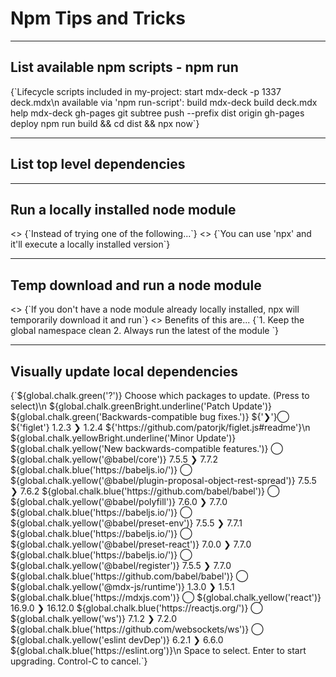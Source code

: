 # Npm Tips and Tricks

<!--

TODO: Other ideas for this module

## List available npm scripts - Part Two

```
npm i npm-quick-run -g
https://github.com/bahmutov/npm-quick-run
```

## List available npm scripts - Tab Completion

```
npm completion >> ~/.zshrc
```

## See what Node modules are npm linked

You could run... `ls -al node_modules` and look for symlinks

However, there is a nice tool called `link-status` that specializes in this

```
link-status
```

Make an alias for links that adds the parameters

```
alias links="link-status -s -p"
links
```

-->

---

## List available npm scripts - npm run

<Appear top={5}>
    <Highlight top={0} left={4} pwd="my-project" command="npm run" />
    <text top={2} left={4}>{`Lifecycle scripts included in my-project:
  start
    mdx-deck -p 1337 deck.mdx\n
available via 'npm run-script':
  build
    mdx-deck build deck.mdx
  help
    mdx-deck
  gh-pages
    git subtree push --prefix dist origin gh-pages
  deploy
    npm run build && cd dist && npx now`}</text>
</Appear>

---

## List top level dependencies

<Highlight top={5} left={4} command="npm -g ls —depth-0" />
<CopyButton top={7} left={4} textToCopy="npm -g ls —depth-0" />

---

## Run a locally installed node module

<Appear top={5}>
    <>
        <text top={0} left={0}>{`Instead of trying one of the following...`}</text>
        <Highlight top={2} left={4} command="./node_modules/.bin/eslint --init" />
        <Highlight top={4} left={4} command="$(npm bin)/eslint --init" />
    </>
    <>
        <text top={6} left={0}>{`You can use 'npx' and it'll execute a locally installed version`}</text>
        <Highlight top={8} left={4} command="npx eslint --init" />
    </>
</Appear>

---

## Temp download and run a node module

<Appear top={5}>
    <>
        <text top={0} left={0}>{`If you don't have a node module already locally installed, npx will temporarily download it and run`}</text>
        <Highlight top={2} left={4} command="npx create-react-app my-project" />
    </>
    <>
        <text top={4} left={0}>Benefits of this are...</text>
        <text top={6} left={4}>{`1. Keep the global namespace clean
2. Always run the latest of the module
            `}</text>
    </>
</Appear>

---

## Visually update local dependencies

<Appear top={5}>
    <Highlight top={0} left={4} command="npx npm-check -u" />
    <text top={2} left={0}>{`${global.chalk.green('?')} Choose which packages to update. (Press <space> to select)\n
 ${global.chalk.greenBright.underline('Patch Update')} ${global.chalk.green('Backwards-compatible bug fixes.')}
${'❯'}◯ ${'figlet'}  1.2.3  ❯  1.2.4  ${'https://github.com/patorjk/figlet.js#readme'}\n
 ${global.chalk.yellowBright.underline('Minor Update')} ${global.chalk.yellow('New backwards-compatible features.')}
 ◯ ${global.chalk.yellow('@babel/core')}                                7.5.5   ❯  7.7.2    ${global.chalk.blue('https://babeljs.io/')}
 ◯ ${global.chalk.yellow('@babel/plugin-proposal-object-rest-spread')}  7.5.5   ❯  7.6.2    ${global.chalk.blue('https://github.com/babel/babel')}
 ◯ ${global.chalk.yellow('@babel/polyfill')}                            7.6.0   ❯  7.7.0    ${global.chalk.blue('https://babeljs.io/')}
 ◯ ${global.chalk.yellow('@babel/preset-env')}                          7.5.5   ❯  7.7.1    ${global.chalk.blue('https://babeljs.io/')}
 ◯ ${global.chalk.yellow('@babel/preset-react')}                        7.0.0   ❯  7.7.0    ${global.chalk.blue('https://babeljs.io/')}
 ◯ ${global.chalk.yellow('@babel/register')}                            7.5.5   ❯  7.7.0    ${global.chalk.blue('https://github.com/babel/babel')}
 ◯ ${global.chalk.yellow('@mdx-js/runtime')}                            1.3.0   ❯  1.5.1    ${global.chalk.blue('https://mdxjs.com')}
 ◯ ${global.chalk.yellow('react')}                                      16.9.0  ❯  16.12.0  ${global.chalk.blue('https://reactjs.org/')}
 ◯ ${global.chalk.yellow('ws')}                                         7.1.2   ❯  7.2.0    ${global.chalk.blue('https://github.com/websockets/ws')}
 ◯ ${global.chalk.yellow('eslint devDep')}                              6.2.1   ❯  6.6.0    ${global.chalk.blue('https://eslint.org')}\n
 Space to select. Enter to start upgrading. Control-C to cancel.`}</text>
</Appear>

